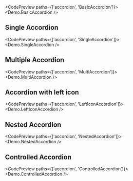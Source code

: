 
<CodePreview paths={['accordion', 'BasicAccordion']}>
  <Demo.BasicAccordion />
</CodePreview>

## Single Accordion

<CodePreview paths={['accordion', 'SingleAccordion']}>
  <Demo.SingleAccordion />
</CodePreview>

## Multiple Accordion

<CodePreview paths={['accordion', 'MultiAccordion']}>
  <Demo.MultiAccordion />
</CodePreview>

## Accordion with left icon

<CodePreview paths={['accordion', 'LeftIconAccordion']}>
  <Demo.LeftIconAccordion />
</CodePreview>

## Nested Accordion

<CodePreview paths={['accordion', 'NestedAccordion']}>
  <Demo.NestedAccordion />
</CodePreview>

## Controlled Accordion

<CodePreview paths={['accordion', 'ControlledAccordion']}>
  <Demo.ControlledAccordion />
</CodePreview>
